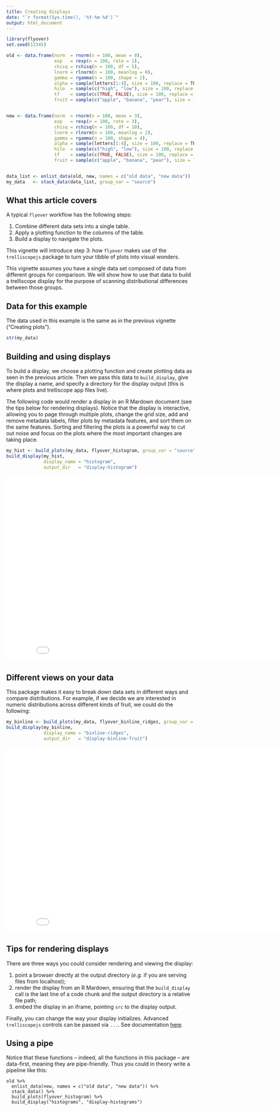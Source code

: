 ```yaml
---
title: Creating displays
date: "`r format(Sys.time(), '%Y-%m-%d')`"
output: html_document
---
```


```r
library(flyover)
set.seed(12345)

old <- data.frame(norm  = rnorm(n = 100, mean = 0),
                  exp   = rexp(n = 100, rate = 1),
                  chisq = rchisq(n = 100, df = 5),
                  lnorm = rlnorm(n = 100, meanlog = 0),
                  gamma = rgamma(n = 100, shape = 2),
                  alpha = sample(letters[1:4], size = 100, replace = TRUE, prob = c(1, 2, 3, 4)),
                  hilo  = sample(c("high", "low"), size = 100, replace = TRUE, prob = c(1, 2)),
                  tf    = sample(c(TRUE, FALSE), size = 100, replace = TRUE, prob = c(1, 1)),
                  fruit = sample(c("apple", "banana", "pear"), size = 100, replace = TRUE, prob = c(1, 2, 3)))


new <- data.frame(norm  = rnorm(n = 100, mean = 3),
                  exp   = rexp(n = 100, rate = 3),
                  chisq = rchisq(n = 100, df = 10),
                  lnorm = rlnorm(n = 100, meanlog = 2),
                  gamma = rgamma(n = 100, shape = 4),
                  alpha = sample(letters[1:4], size = 100, replace = TRUE, prob = c(4, 3, 2, 1)),
                  hilo  = sample(c("high", "low"), size = 100, replace = TRUE, prob = c(2, 1)),
                  tf    = sample(c(TRUE, FALSE), size = 100, replace = TRUE, prob = c(1, 3)),
                  fruit = sample(c("apple", "banana", "pear"), size = 100, replace = TRUE, prob = c(3, 2, 1)))


data_list <- enlist_data(old, new, names = c("old data", "new data"))
my_data   <- stack_data(data_list, group_var = "source")
```


## What this article covers

A typical `flyover` workflow has the following steps:

1. Combine different data sets into a single table.
2. Apply a plotting function to the columns of the table.
3. Build a display to navigate the plots.

This vignette will introduce step 3: how `flyover` makes use of the `trelliscopejs` package to turn your tibble of plots into visual wonders.

This vignette assumes you have a single data set composed of data from different groups for comparison.  We will show how to use that data to build a trelliscope display for the purpose of scanning distributional differences between those groups.


## Data for this example

The data used in this example is the same as in the previous vignette ("Creating plots").


```r
str(my_data)
```


## Building and using displays

To build a display, we choose a plotting function and create plotting data as seen in the previous article.  Then we pass this data to `build_display`, give the display a name, and specify a directory for the display output (this is where plots and trelliscope app files live).

The following code would render a display in an R Mardown document (see the tips below for rendering displays).  Notice that the display is interactive, allowing you to page through multiple plots, change the grid size, add and remove metadata labels, filter plots by metadata features, and sort them on the same features.  Sorting and filtering the plots is a powerful way to cut out noise and focus on the plots where the most important changes are taking place.

```r
my_hist <- build_plots(my_data, flyover_histogram, group_var = "source")
build_display(my_hist,
              display_name = "histogram",
              output_dir   = "display-histogram")
```

<iframe src="display-histogram/" height=500 width=850 scrolling="no" frameborder="0" webkitallowfullscreen="true" mozallowfullscreen="true" allowfullscreen="true"></iframe>


## Different views on your data

This package makes it easy to break down data sets in different ways and compare distributions.  For example, if we decide we are interested in numeric distributions across different kinds of fruit, we could do the following:

```r
my_binline <- build_plots(my_data, flyover_binline_ridges, group_var = "fruit")
build_display(my_binline,
              display_name = "binline-ridges",
              output_dir   = "display-binline-fruit")
```

<iframe src="display-binline-fruit/" height=500 width=850 scrolling="no" frameborder="0" webkitallowfullscreen="true" mozallowfullscreen="true" allowfullscreen="true"></iframe>


## Tips for rendering displays

There are three ways you could consider rendering and viewing the display:

1. point a browser directly at the output directory (_e.g._ if you are serving files from localhost);
2. render the display from an R Mardown, ensuring that the `build_display` call is the last line of a code chunk and the output directory is a relative file path;
3. embed the display in an iframe, pointing `src` to the display output.

Finally, you can change the way your display initializes.  Advanced `trelliscopejs` controls can be passed via `...`.  See documentation [here](https://hafen.github.io/trelliscopejs/).


## Using a pipe

Notice that these functions -- indeed, all the functions in this package -- are data-first, meaning they are pipe-friendly.  Thus you could in theory write a pipeline like this:

```
old %>%
  enlist_data(new, names = c("old data", "new data")) %>%
  stack_data() %>%
  build_plots(flyover_histogram) %>%
  build_display("histograms", "display-histograms")
```
